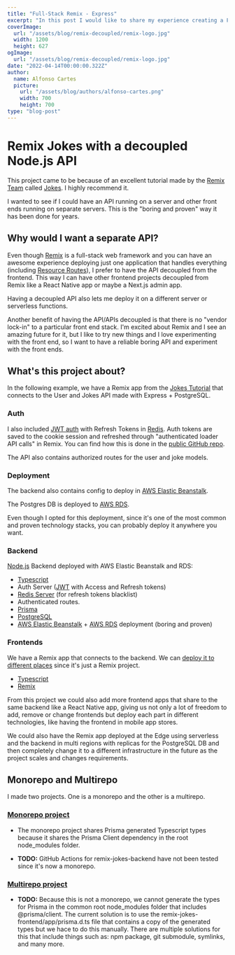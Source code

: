 ```yaml
---
title: "Full-Stack Remix - Express"
excerpt: "In this post I would like to share my experience creating a Full-Stack application with a backend decoupled from Remix. Stack: Remix, Express, NodeJS, JWT, Refresh Tokens, Redis, Prisma, PostgreSQL, AWS Elastic Beanstalk, AWS RDS, and a few others."
coverImage:
  url: "/assets/blog/remix-decoupled/remix-logo.jpg"
  width: 1200
  height: 627
ogImage:
  url: "/assets/blog/remix-decoupled/remix-logo.jpg"
date: "2022-04-14T00:00:00.322Z"
author:
  name: Alfonso Cartes
  picture:
    url: "/assets/blog/authors/alfonso-cartes.png"
    width: 700
    height: 700
type: "blog-post"
---
```


# Remix Jokes with a decoupled Node.js API

This project came to be because of an excellent tutorial made by the [Remix Team](https://remix.run/) called [Jokes](https://remix.run/docs/en/v1/tutorials/jokes). I highly recommend it.

I wanted to see if I could have an API running on a server and other front ends running on separate servers. This is the "boring and proven" way it has been done for years.

## Why would I want a separate API?

Even though [Remix](https://remix.run/) is a full-stack web framework and you can have an awesome experience deploying just one application that handles everything (including [Resource Routes](https://remix.run/docs/en/v1/guides/resource-routes#resource-routes)), I prefer to have the API decoupled from the frontend. This way I can have other frontend projects decoupled from Remix like a React Native app or maybe a Next.js admin app.

Having a decoupled API also lets me deploy it on a different server or serverless functions.

Another benefit of having the API/APIs decoupled is that there is no "vendor lock-in" to a particular front end stack. I'm excited about Remix and I see an amazing future for it, but I like to try new things and I love experimenting with the front end, so I want to have a reliable boring API and experiment with the front ends.

## What's this project about?

In the following example, we have a Remix app from the [Jokes Tutorial](https://remix.run/docs/en/v1/tutorials/jokes) that connects to the User and Jokes API made with Express + PostgreSQL.

### Auth

I also included [JWT auth](https://jwt.io/) with Refresh Tokens in [Redis](https://redis.io/). Auth tokens are saved to the cookie session and refreshed through "authenticated loader API calls" in Remix. You can find how this is done in the [public GitHub repo](https://github.com/alfonsocartes/remix-jokes-decoupled-monorepo).

The API also contains authorized routes for the user and joke models.

### Deployment

The backend also contains config to deploy in [AWS Elastic Beanstalk](https://aws.amazon.com/elasticbeanstalk/).

The Postgres DB is deployed to [AWS RDS](https://aws.amazon.com/rds/).

Even though I opted for this deployment, since it's one of the most common and proven technology stacks, you can probably deploy it anywhere you want.

### Backend

[Node.js](https://nodejs.org/) Backend deployed with AWS Elastic Beanstalk and RDS:

- [Typescript](https://www.typescriptlang.org/)
- Auth Server ([JWT](https://jwt.io/) with Access and Refresh tokens)
- [Redis Server](https://redis.io/) (for refresh tokens blacklist)
- Authenticated routes.
- [Prisma](https://www.prisma.io/)
- [PostgreSQL](https://www.postgresql.org/)
- [AWS Elastic Beanstalk](https://aws.amazon.com/elasticbeanstalk/) + [AWS RDS](https://aws.amazon.com/rds/) deployment (boring and proven)

### Frontends

We have a Remix app that connects to the backend. We can [deploy it to different places](https://remix.run/docs/en/v1/guides/deployment) since it's just a Remix project.

- [Typescript](https://www.typescriptlang.org/)
- [Remix](https://remix.run/)

From this project we could also add more frontend apps that share to the same backend like a React Native app, giving us not only a lot of freedom to add, remove or change frontends but deploy each part in different technologies, like having the frontend in mobile app stores.

We could also have the Remix app deployed at the Edge using serverless and the backend in multi regions with replicas for the PostgreSQL DB and then completely change it to a different infrastructure in the future as the project scales and changes requirements.

## Monorepo and Multirepo

I made two projects. One is a monorepo and the other is a multirepo.

### [Monorepo project](https://github.com/alfonsocartes/remix-jokes-decoupled-monorepo)

- The monorepo project shares Prisma generated Typescript types because it shares the Prisma Client dependency in the root node_modules folder.

- **TODO:** GitHub Actions for remix-jokes-backend have not been tested since it's now a monorepo.

### [Multirepo project](https://github.com/alfonsocartes/remix-jokes-decoupled-multirepo)

- **TODO:** Because this is not a monorepo, we cannot generate the types for Prisma in the common root node_modules folder that includes @prisma/client. The current solution is to use the remix-jokes-frontend/app/prisma.d.ts file that contains a copy of the generated types but we hace to do this manually. There are multiple solutions for this that include things such as: npm package, git submodule, symlinks, and many more.
